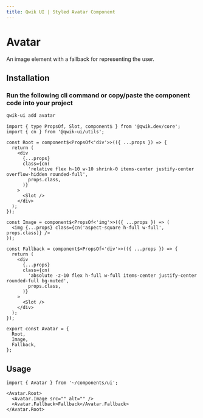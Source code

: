 ```yaml
---
title: Qwik UI | Styled Avatar Component
---
```



<StatusBanner status={statusByComponent.styled.Avatar} />

# Avatar

An image element with a fallback for representing the user.

<Showcase name="hero" />

## Installation

### Run the following cli command or copy/paste the component code into your project

```sh
qwik-ui add avatar
```

```tsx
import { type PropsOf, Slot, component$ } from '@qwik.dev/core';
import { cn } from '@qwik-ui/utils';

const Root = component$<PropsOf<'div'>>(({ ...props }) => {
  return (
    <div
      {...props}
      class={cn(
        'relative flex h-10 w-10 shrink-0 items-center justify-center overflow-hidden rounded-full',
        props.class,
      )}
    >
      <Slot />
    </div>
  );
});

const Image = component$<PropsOf<'img'>>(({ ...props }) => (
  <img {...props} class={cn('aspect-square h-full w-full', props.class)} />
));

const Fallback = component$<PropsOf<'div'>>(({ ...props }) => {
  return (
    <div
      {...props}
      class={cn(
        'absolute -z-10 flex h-full w-full items-center justify-center rounded-full bg-muted',
        props.class,
      )}
    >
      <Slot />
    </div>
  );
});

export const Avatar = {
  Root,
  Image,
  Fallback,
};
```

## Usage

```tsx
import { Avatar } from '~/components/ui';
```

```tsx
<Avatar.Root>
  <Avatar.Image src="" alt="" />
  <Avatar.Fallback>Fallback</Avatar.Fallback>
</Avatar.Root>
```
